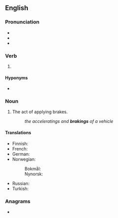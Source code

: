 ==English==

===Pronunciation===
* {{IPA|/ˈbɹeɪkɪŋ/|lang=en}}
* {{homophones|breaking|lang=en}}
* {{rhymes|eɪkɪŋ|lang=en}}

===Verb===
{{head|en|verb form}}

# {{present participle of|brake|lang=en|nocat=1}}

====Hyponyms====
* {{l|en|aerobraking}}

===Noun===
{{en-noun|~}}

# The act of applying brakes.
#: ''the acceleratings and '''brakings''' of a vehicle''

====Translations====
{{trans-top|applying of brakes}}
* Finnish: {{t+|fi|jarrutus}}
* French: {{t+|fr|freinage|m}}
* German: {{t+|de|Bremsen|n}}
* Norwegian:
*: Bokmål: {{t|nb|bremsing|m|f}}
*: Nynorsk: {{t|nn|bremsing|f}}
{{trans-mid}}
* Russian: {{t+|ru|торможе́ние|n}}
* Turkish: {{t+|tr|frenleme}}
{{trans-bottom}}

===Anagrams===
* {{anagrams|en|a=abgiknr|Barking|barking}}